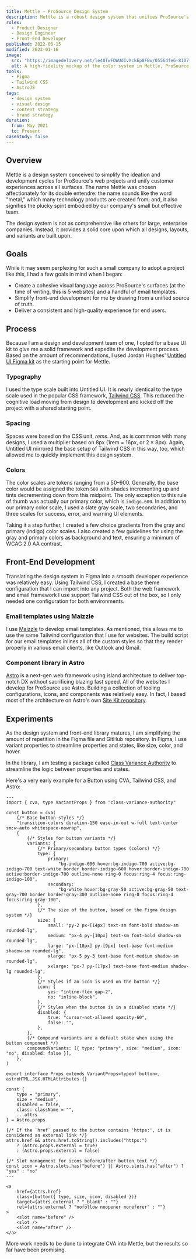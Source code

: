 ```yaml
---
title: Mettle — ProSource Design System
description: Mettle is a robust design system that unifies ProSource's digital experiences and expedites development cycles.
roles:
  - Product Designer
  - Design Engineer
  - Front-End Developer
published: 2022-06-15
modified: 2023-01-16
image:
  src: "https://imagedelivery.net/le40TwFDWUdIvXckEp8FBw/0556dfe6-8107-49be-9109-6e5e2ef2ac00/w=1600,h=1200,format=webp"
  alt: A high-fidelity mockup of the color system in Mettle, ProSource's design system.
tools:
  - Figma
  - Tailwind CSS
  - AstroJS
tags:
  - design system
  - visual design
  - content strategy
  - brand strategy
duration:
  from: May 2021
  to: Present
caseStudy: false
---
```



## Overview

Mettle is a design system conceived to simplify the ideation and development cycles for ProSource's web projects and unify customer experiences across all surfaces. The name Mettle was chosen affectionately for its double entendre: the name sounds like the word "metal," which many technology products are created from; and, it also signifies the plucky spirit embodied by our company's small but effective team.

The design system is not as comprehensive like others for large, enterprise companies. Instead, it provides a solid core upon which all designs, layouts, and variants are built upon.

## Goals

While it may seem perplexing for such a small company to adopt a project like this, I had a few goals in mind when I began:

- Create a cohesive visual language across ProSource's surfaces (at the time of writing, this is 5 websites) and a handful of email templates.
- Simplify front-end development for me by drawing from a unified source of truth.
- Deliver a consistent and high-quality experience for end users.

## Process

Because I am a design and development team of one, I opted for a base UI kit to give me a solid framework and expedite the development process. Based on the amount of recommendations, I used Jordan Hughes' [Untitled UI Figma kit](https://www.untitledui.com/) as the starting point for Mettle.

### Typography

I used the type scale built into Untitled UI. It is nearly identical to the type scale used in the popular CSS framework, [Tailwind CSS](https://tailwindcss.com/docs/font-size). This reduced the cognitive load moving from design to development and kicked off the project with a shared starting point.

### Spacing

Spaces were based on the CSS unit, _rems_. And, as is commmon with many designs, I used a multiplier based on 8px (1rem = 16px, or 2 × 8px). Again, Untitled UI mirrored the base setup of Tailwind CSS in this way, too, which allowed me to quickly implement this design system.

### Colors

The color scales are tokens ranging from a 50–900. Generally, the base color would be assigned the token `500` with shades incrementing up and tints decrementing down from this midpoint. The only exception to this rule of thumb was actually our primary color, which is `indigo.600`. In addition to our primary color scale, I used a slate gray scale, two secondaries, and three scales for success, error, and warning UI elements.

Taking it a step further, I created a few choice gradients from the gray and primary (indigo) color scales. I also created a few guidelines for using the gray and primary colors as background and text, ensuring a minimum of WCAG 2.0 AA contrast.

## Front-End Development

Translating the design system in Figma into a smooth developer experience was relatively easy. Using Tailwind CSS, I created a base theme configuration that I can import into any project. Both the web framework and email framework I use support Tailwind CSS out of the box, so I only needed one configuration for both environments.

### Email templates using Maizzle

I use [Maizzle](https://maizzle.com/) to develop email templates. As mentioned, this allows me to use the same Tailwind configuration that I use for websites. The build script for our email templates inlines all of the custom styles so that they render properly in various email clients, like Outlook and Gmail.

### Component library in Astro

[Astro](https://astro.build/) is a next-gen web framework using island architecture to deliver top-notch DX without sacrificing blazing fast speed. All of the websites I develop for ProSource use Astro. Building a collection of tooling configurations, icons, and components was relatively easy. In fact, I based most of the architecture on Astro's own [Site Kit repository](https://github.com/withastro/site-kit).

## Experiments

As the design system and front-end library matures, I am simplifying the amount of repetition in the Figma file and GitHub repository. In Figma, I use variant properties to streamline properties and states, like size, color, and hover.

In the library, I am testing a package called [Class Variance Authority](https://github.com/joe-bell/cva) to streamline the logic between properties and states.

Here's a very early example for a Button using CVA, Tailwind CSS, and Astro:

```astro
---
import { cva, type VariantProps } from "class-variance-authority"

const button = cva(
	{/* Base button styles */}
	"transition-colors duration-150 ease-in-out w-full text-center sm:w-auto whitespace-nowrap",
	{
		{/* Styles for button variants */}
		variants: {
			{/* Primary/secondary button types (colors) */}
			type: {
				primary:
					"bg-indigo-600 hover:bg-indigo-700 active:bg-indigo-700 text-white border border-indigo-600 hover:border-indigo-700 active:border-indigo-700 outline-none ring-0 focus:ring-4 focus:ring-indigo-100",
				secondary:
					"bg-white hover:bg-gray-50 active:bg-gray-50 text-gray-700 border border-gray-300 outline-none ring-0 focus:ring-4 focus:ring-gray-100",
			},
			{/* The size of the button, based on the Figma design system */}
			size: {
				small: "py-2 px-[14px] text-sm font-bold shadow-sm rounded-lg",
				medium: "px-4 py-[10px] text-sm font-bold shadow-sm rounded-lg",
				large: "px-[18px] py-[9px] text-base font-medium shadow-sm rounded-lg",
				xlarge: "px-5 py-3 text-base font-medium shadow-sm rounded-lg",
				xxlarge: "px-7 py-[17px] text-base font-medium shadow-lg rounded-lg",
			},
			{/* Styles if an icon is used on the button */}
			icon: {
				yes: "inline-flex gap-2",
				no: "inline-block",
			},
			{/* Styles when the button is in a disabled state */}
			disabled: {
				true: "cursor-not-allowed opacity-60",
				false: "",
			},
		},
		{/* Compound variants are a default state when using the button component */}
		compoundVariants: [{ type: "primary", size: "medium", icon: "no", disabled: false }],
	},
)

export interface Props extends VariantProps<typeof button>, astroHTML.JSX.HTMLAttributes {}

const {
	type = "primary",
	size = "medium",
	disabled = false,
	class: className = "",
	...attrs
} = Astro.props

{/* If the `href` passed to the button contains 'https:', it is considered an external link */}
attrs.href && attrs.href.toString().includes("https:")
	? (Astro.props.external = true)
	: (Astro.props.external = false)

{/* Slot management for icons before/after button text */}
const icon = Astro.slots.has("before") || Astro.slots.has("after") ? "yes" : "no"
---

<a
	href={attrs.href}
	class={button({ type, size, icon, disabled })}
	target={attrs.external ? "_blank" : ""}
	rel={attrs.external ? "nofollow noopener noreferer" : ""}
>
	<slot name="before" />
	<slot />
	<slot name="after" />
</a>
```

More work needs to be done to integrate CVA into Mettle, but the results so far have been promising.
